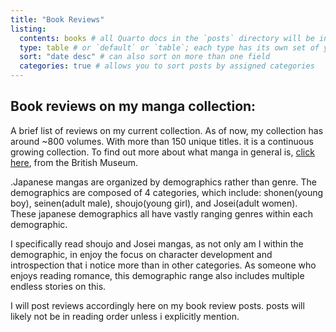 ```yaml
---
title: "Book Reviews"
listing: 
  contents: books # all Quarto docs in the `posts` directory will be included on your listing page
  type: table # or `default` or `table`; each type has its own set of yaml options to include
  sort: "date desc" # can also sort on more than one field
  categories: true # allows you to sort posts by assigned categories 
---
```


## Book reviews on my manga collection:

A brief list of reviews on my current collection. As of now, my collection has around \~800 volumes. With more than 150 unique titles. it is a continuous growing collection. To find out more about what manga in general is, [click here](https://www.britishmuseum.org/blog/introduction-manga), from the British Museum.

.Japanese mangas are organized by demographics rather than genre. The demographics are composed of 4 categories, which include: shonen(young boy), seinen(adult male), shoujo(young girl), and Josei(adult women). These japanese demographics all have vastly ranging genres within each demographic.

I specifically read shoujo and Josei mangas, as not only am I within the demographic, in enjoy the focus on character development and introspection that i notice more than in other categories. As someone who enjoys reading romance, this demographic range also includes multiple endless stories on this.

I will post reviews accordingly here on my book review posts. posts will likely not be in reading order unless i explicitly mention.
